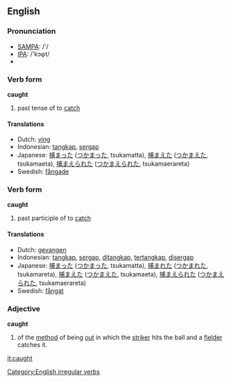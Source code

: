 ==English==

=== Pronunciation ===
*[[w:SAMPA|SAMPA]]: /'/
*[[w:IPA|IPA]]: /'kɔφt/
*{{audio|en-us-caught.ogg|Audio (US)}}

=== Verb form ===
'''caught'''
# past tense of to [[catch]]

==== Translations ====
*Dutch: [[ving]]
*Indonesian: [[tangkap]], [[sergap]]
*Japanese: [[捕まった]] ([[つかまった]], tsukamatta), [[捕まえた]] ([[つかまえた]], tsukamaeta), [[捕まえられた]] ([[つかまえられた]], tsukamaerareta)
*Swedish: [[fångade]]

=== Verb form ===
'''caught'''
# past participle of to [[catch]]

==== Translations ====
*Dutch: [[gevangen]]
*Indonesian: [[tangkap]], [[sergap]], [[tangkap|ditangkap]], [[tangkap|tertangkap]], [[sergap|disergap]]
*Japanese: [[捕まった]] ([[つかまった]], tsukamatta), [[捕まれた]] ([[つかまれた]], tsukamareta), [[捕まえた]] ([[つかまえた]], tsukamaeta), [[捕まえられた]] ([[つかまえられた]], tsukamaerareta)
*Swedish: [[fångat]]

===Adjective===
'''caught'''
# {{Cricket}} of the [[method]] of being [[out]] in which the [[striker]] hits the ball and a [[fielder]] catches it.

[[Category:English irregular verbs]]
[[it:caught]]